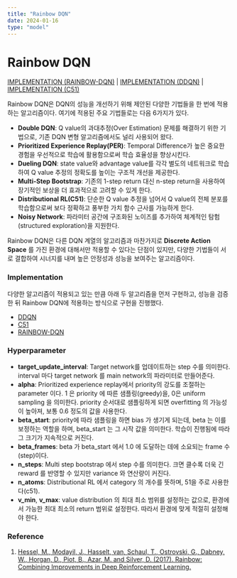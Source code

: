 ```yaml
---
title: "Rainbow DQN"
date: 2024-01-16
type: "model"
---
```


# Rainbow DQN

[IMPLEMENTATION (RAINBOW-DQN)](<https://github.com/enfow/iiixr/blob/main/trainer/src/trainer/rainbow_dqn_trainer.py>) | [IMPLEMENTATION (DDQN)](<https://github.com/enfow/iiixr/blob/main/trainer/src/trainer/ddqn_trainer.py>) | [IMPLEMENTATION (C51)](<https://github.com/enfow/iiixr/blob/main/trainer/src/trainer/c51_trainer.py>)

Rainbow DQN은 DQN의 성능을 개선하기 위해 제안된 다양한 기법들을 한 번에 적용하는 알고리즘이다. 여기에 적용된 주요 기법들로는 다음 6가지가 있다.

- **Double DQN**: Q value의 과대추정(Over Estimation) 문제를 해결하기 위한 기법으로, 기존 DQN 변형 알고리즘에서도 널리 사용되어 왔다.
- **Prioritized Experience Replay(PER)**: Temporal Difference가 높은 중요한 경험을 우선적으로 학습에 활용함으로써 학습 효율성을 향상시킨다.
- **Dueling DQN**: state value와 advantage value를 각각 별도의 네트워크로 학습하여 Q value 추정의 정확도를 높이는 구조적 개선을 제공한다.
- **Multi-Step Bootstrap**: 기존의 1-step return 대신 n-step return을 사용하여 장기적인 보상을 더 효과적으로 고려할 수 있게 한다.
- **Distributional RL(C51)**: 단순한 Q value 추정을 넘어서 Q value의 전체 분포를 학습함으로써 보다 정확하고 풍부한 가치 함수 근사를 가능하게 한다.
- **Noisy Network**: 파라미터 공간에 구조화된 노이즈를 추가하여 체계적인 탐험(structured exploration)을 지원한다.

Rainbow DQN은 다른 DQN 계열의 알고리즘과 마찬가지로 **Discrete Action Space** 를 가진 환경에 대해서만 적용할 수 있다는 단점이 있지만, 다양한 기법들이 서로 결합하여 시너지를 내며 높은 안정성과 성능을 보여주는 알고리즘이다.

### Implementation

다양한 알고리즘이 적용되고 있는 만큼 아래 두 알고리즘을 먼저 구현하고, 성능을 검증한 뒤 Rainbow DQN에 적용하는 방식으로 구현을 진행했다.

- [DDQN](<https://github.com/enfow/iiixr/blob/main/trainer/src/trainer/ddqn_trainer.py>)
- [C51](<https://github.com/enfow/iiixr/blob/main/trainer/src/trainer/c51_trainer.py>)
- [RAINBOW-DQN](<https://github.com/enfow/iiixr/blob/main/trainer/src/trainer/rainbow_dqn_trainer.py>)

### Hyperparameter

- **target_update_interval**:  Target network를 업데이트하는 step 수를 의미한다. interval 마다 target network 를 main network의 파라미터로 만들어준다.
- **alpha**:  Prioritized experience replay에서 priority의 강도를 조절하는 parameter 이다. 1 은 priority 에 따른 샘플링(greedy)을, 0은 uniform sampling 을 의미한다. priority 순서대로 샘플링하게 되면 overfitting 의 가능성이 높아져, 보통 0.6 정도의 값을 사용한다.
- **beta_start**: priority에 따라 샘플링을 하면 bias 가 생기게 되는데, beta 는 이를 보정하는 역할을 하며, beta_start 는 그 시작 값을 의미한다. 학습이 진행됨에 따라 그 크기가 지속적으로 커진다.
- **beta_frames**: beta 가 beta_start 에서 1.0 에 도달하는 데에 소요되는 frame 수(step)이다.
- **n_steps**: Multi step bootstrap 에서 step 수를 의미한다. 크면  클수록 더욱 긴 reward 를 반영할 수 있지만 variance 와 연산량이 커진다.
- **n_atoms**: Distributional RL 에서 category 의 개수를 뜻하며, 51을 주로 사용한다(c51).
- **v_min**, **v_max**: value distribution 의 최대 최소 범위를 설정하는 값으로, 환경에서 가능한 최대 최소의 return 범위로 설정한다. 따라서 환경에 맞게 적절히 설정해야 한다.

### Reference

1. [Hessel, M., Modayil, J., Hasselt, van, Schaul, T., Ostrovski, G., Dabney, W., Horgan, D., Piot, B., Azar, M. and Silver, D. (2017). Rainbow: Combining Improvements in Deep Reinforcement Learning.](<https://arxiv.org/abs/1710.02298>)
